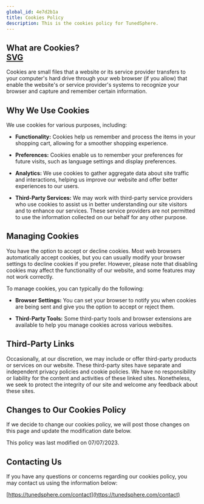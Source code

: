 ```yaml
---
global_id: 4e7d2b1a
title: Cookies Policy
description: This is the cookies policy for TunedSphere.
---
```


## What are Cookies?<div class="absolute"><a href="#what-are-cookies" class="-ml-10 flex items-center opacity-0 border-0 group-hover:opacity-100" aria-label="Navigate to header"><div class="w-6 h-6 text-gray-400 rounded-md flex items-center justify-center zinc-box bg-white ring-1 ring-gray-400/30 dark:ring-gray-700/25 hover:ring-gray-400/60 dark:hover:ring-white/20">SVG</div></a></div>

Cookies are small files that a website or its service provider transfers to your computer's hard drive through your web browser (if you allow) that enable the website's or service provider's systems to recognize your browser and capture and remember certain information.

## Why We Use Cookies

We use cookies for various purposes, including:

- **Functionality:** Cookies help us remember and process the items in your shopping cart, allowing for a smoother shopping experience.

- **Preferences:** Cookies enable us to remember your preferences for future visits, such as language settings and display preferences.

- **Analytics:** We use cookies to gather aggregate data about site traffic and interactions, helping us improve our website and offer better experiences to our users.

- **Third-Party Services:** We may work with third-party service providers who use cookies to assist us in better understanding our site visitors and to enhance our services. These service providers are not permitted to use the information collected on our behalf for any other purpose.

## Managing Cookies

You have the option to accept or decline cookies. Most web browsers automatically accept cookies, but you can usually modify your browser settings to decline cookies if you prefer. However, please note that disabling cookies may affect the functionality of our website, and some features may not work correctly.

To manage cookies, you can typically do the following:

- **Browser Settings:** You can set your browser to notify you when cookies are being sent and give you the option to accept or reject them.

- **Third-Party Tools:** Some third-party tools and browser extensions are available to help you manage cookies across various websites.

## Third-Party Links

Occasionally, at our discretion, we may include or offer third-party products or services on our website. These third-party sites have separate and independent privacy policies and cookie policies. We have no responsibility or liability for the content and activities of these linked sites. Nonetheless, we seek to protect the integrity of our site and welcome any feedback about these sites.

## Changes to Our Cookies Policy

If we decide to change our cookies policy, we will post those changes on this page and update the modification date below.

This policy was last modified on 07/07/2023.

## Contacting Us

If you have any questions or concerns regarding our cookies policy, you may contact us using the information below:

[https://tunedsphere.com/contact](https://tunedsphere.com/contact)
